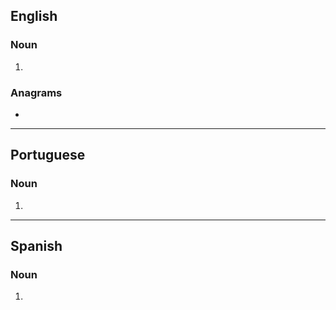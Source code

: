 ==English==

===Noun===
{{head|en|noun plural form}}

# {{plural of|selva|lang=en}}

===Anagrams===
* {{anagrams|en|salves|slaves}}

----

==Portuguese==

===Noun===
{{head|pt|noun plural form}}

# {{plural of|selva|lang=pt}}

----

==Spanish==

===Noun===
{{head|es|noun form}}

# {{plural of|selva|lang=es}}